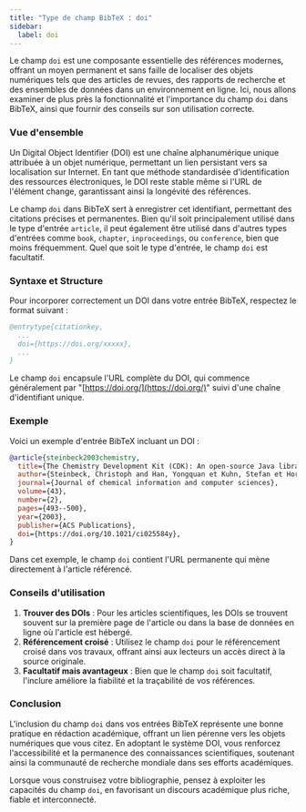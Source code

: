```yaml
---
title: "Type de champ BibTeX : doi"
sidebar:
  label: doi
---
```



Le champ `doi` est une composante essentielle des références modernes, offrant un moyen permanent et sans faille de localiser des objets numériques tels que des articles de revues, des rapports de recherche et des ensembles de données dans un environnement en ligne. Ici, nous allons examiner de plus près la fonctionnalité et l'importance du champ `doi` dans BibTeX, ainsi que fournir des conseils sur son utilisation correcte.

<CiteDrive />

### Vue d'ensemble

Un Digital Object Identifier (DOI) est une chaîne alphanumérique unique attribuée à un objet numérique, permettant un lien persistant vers sa localisation sur Internet. En tant que méthode standardisée d'identification des ressources électroniques, le DOI reste stable même si l'URL de l'élément change, garantissant ainsi la longévité des références.

Le champ `doi` dans BibTeX sert à enregistrer cet identifiant, permettant des citations précises et permanentes. Bien qu'il soit principalement utilisé dans le type d'entrée `article`, il peut également être utilisé dans d'autres types d'entrées comme `book`, `chapter`, `inproceedings`, ou `conference`, bien que moins fréquemment. Quel que soit le type d'entrée, le champ `doi` est facultatif.

### Syntaxe et Structure

Pour incorporer correctement un DOI dans votre entrée BibTeX, respectez le format suivant :

```bibtex
@entrytype{citationkey,
  ...
  doi={https://doi.org/xxxxx},
  ...
}
```
Le champ `doi` encapsule l'URL complète du DOI, qui commence généralement par "[https://doi.org/](https://doi.org/)" suivi d'une chaîne d'identifiant unique.

### Exemple

Voici un exemple d'entrée BibTeX incluant un DOI :

```bibtex
@article{steinbeck2003chemistry,
  title={The Chemistry Development Kit (CDK): An open-source Java library for chemo-and bioinformatics},
  author={Steinbeck, Christoph and Han, Yongquan et Kuhn, Stefan et Horlacher, Oliver et Luttmann, Edgar et Willighagen, Egon},
  journal={Journal of chemical information and computer sciences},
  volume={43},
  number={2},
  pages={493--500},
  year={2003},
  publisher={ACS Publications},
  doi={https://doi.org/10.1021/ci025584y},
}
```

Dans cet exemple, le champ `doi` contient l'URL permanente qui mène directement à l'article référencé.

### Conseils d'utilisation

1. **Trouver des DOIs** : Pour les articles scientifiques, les DOIs se trouvent souvent sur la première page de l'article ou dans la base de données en ligne où l'article est hébergé.
2. **Référencement croisé** : Utilisez le champ `doi` pour le référencement croisé dans vos travaux, offrant ainsi aux lecteurs un accès direct à la source originale.
3. **Facultatif mais avantageux** : Bien que le champ `doi` soit facultatif, l'inclure améliore la fiabilité et la traçabilité de vos références.

### Conclusion

L'inclusion du champ `doi` dans vos entrées BibTeX représente une bonne pratique en rédaction académique, offrant un lien pérenne vers les objets numériques que vous citez. En adoptant le système DOI, vous renforcez l'accessibilité et la permanence des connaissances scientifiques, soutenant ainsi la communauté de recherche mondiale dans ses efforts académiques.

Lorsque vous construisez votre bibliographie, pensez à exploiter les capacités du champ `doi`, en favorisant un discours académique plus riche, fiable et interconnecté.
